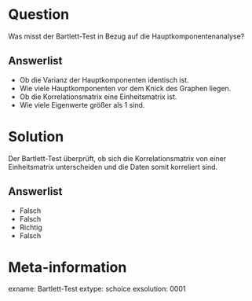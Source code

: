 Question
========

Was misst der Bartlett-Test in Bezug auf die Hauptkomponentenanalyse?

Answerlist
----------
* Ob die Varianz der Hauptkomponenten identisch ist.
* Wie viele Hauptkomponenten vor dem Knick des Graphen liegen. 
* Ob die Korrelationsmatrix eine Einheitsmatrix ist.
* Wie viele Eigenwerte größer als 1 sind.


Solution
========

Der Bartlett-Test überprüft, ob sich die Korrelationsmatrix von einer Einheitsmatrix unterscheiden und die Daten somit korreliert sind.

Answerlist
----------
* Falsch
* Falsch
* Richtig
* Falsch


Meta-information
================
exname: Bartlett-Test
extype: schoice
exsolution: 0001